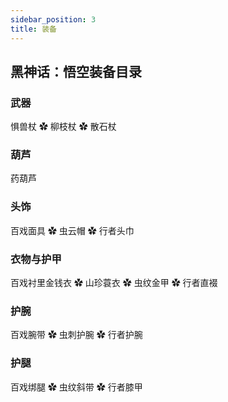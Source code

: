 ```yaml
---
sidebar_position: 3
title: 装备
---
```


## 黑神话：悟空装备目录

### 武器

惧兽杖 ✿ 柳枝杖 ✿ 散石杖

### 葫芦

药葫芦

### 头饰

百戏面具 ✿ 虫云帽 ✿ 行者头巾

### 衣物与护甲

百戏衬里金钱衣 ✿ 山珍蓑衣 ✿ 虫纹金甲 ✿ 行者直裰

### 护腕

百戏腕带 ✿ 虫刺护腕 ✿ 行者护腕

### 护腿

百戏绑腿 ✿ 虫纹斜带 ✿ 行者膝甲